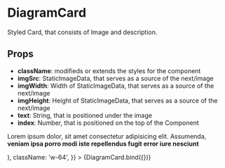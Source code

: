 
<Meta title="components/molecules/DiagramCard" decorators={[withDesign]} />

# DiagramCard

Styled Card, that consists of Image and description.

## Props

- <b>className</b>: modifieds or extends the styles for the component
- <b>imgSrc</b>: StaticImageData, that serves as a source of the next/image
- <b>imgWidth</b>: Width of StaticImageData, that serves as a source of the next/image
- <b>imgHeight</b>: Height of StaticImageData, that serves as a source of the next/image
- <b>text</b>: String, that is positioned under the image
- <b>index</b>: Number, that is positioned on the top of the Component

<Canvas>
  <Story
    name="DiagramCard"
    parameters={{
      design: {
        type: 'figma',
        url: '',
      },
    }}
    argTypes={{
      index: {
        name: 'index',
        type: { name: 'number', required: true },
        defaultValue: 1,
      },
      imgSrc: {
        name: 'imgSrc',
        type: { name: 'img', required: true },
        defaultValue: step1,
      },
      imgWidth: {
        name: 'imgWidth',
        type: { name: 'imgWidth', required: true },
        defaultValue: 179,
      },
      imgHeight: {
        name: 'imgHeight',
        type: { name: 'imgHeight', required: true },
        defaultValue: 200,
      },
    }}
    args={{
      text: (
        <p>
          Lorem ipsum dolor, sit amet consectetur adipisicing elit. Assumenda,
          <strong>veniam ipsa porro modi iste repellendus fugit error iure nesciunt</strong>
        </p>
      ),
      className: 'w-64',
    }}
  >
    {DiagramCard.bind({})}
  </Story>
</Canvas>

<ArgsTable of={DiagramCard} />
